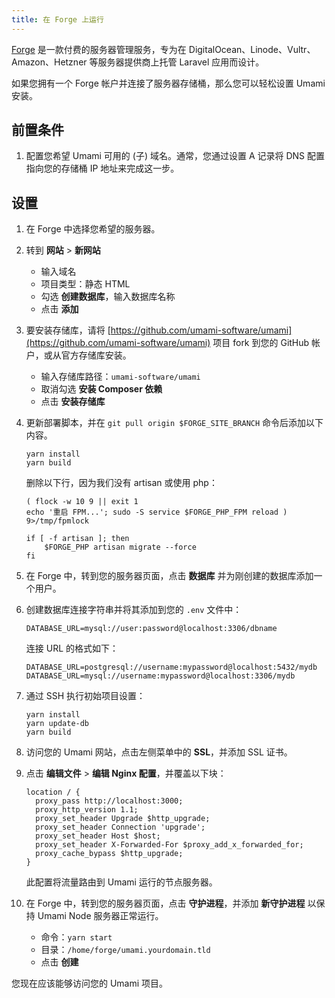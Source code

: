 ```yaml
---
title: 在 Forge 上运行
---
```


[Forge](https://forge.laravel.com/) 是一款付费的服务器管理服务，专为在 DigitalOcean、Linode、Vultr、Amazon、Hetzner 等服务器提供商上托管 Laravel 应用而设计。

如果您拥有一个 Forge 帐户并连接了服务器存储桶，那么您可以轻松设置 Umami 安装。

## 前置条件

1. 配置您希望 Umami 可用的 (子) 域名。通常，您通过设置 A 记录将 DNS 配置指向您的存储桶 IP 地址来完成这一步。

## 设置

1. 在 Forge 中选择您希望的服务器。
2. 转到 **网站** > **新网站**
   - 输入域名
   - 项目类型：静态 HTML
   - 勾选 **创建数据库**，输入数据库名称
   - 点击 **添加**
3. 要安装存储库，请将 [https://github.com/umami-software/umami](https://github.com/umami-software/umami) 项目 fork 到您的 GitHub 帐户，或从官方存储库安装。
   - 输入存储库路径：`umami-software/umami`
   - 取消勾选 **安装 Composer 依赖**
   - 点击 **安装存储库**
4. 更新部署脚本，并在 `git pull origin $FORGE_SITE_BRANCH` 命令后添加以下内容。

   ```shell
   yarn install
   yarn build
   ```

   删除以下行，因为我们没有 artisan 或使用 php：

   ```shell
   ( flock -w 10 9 || exit 1
   echo '重启 FPM...'; sudo -S service $FORGE_PHP_FPM reload ) 9>/tmp/fpmlock

   if [ -f artisan ]; then
       $FORGE_PHP artisan migrate --force
   fi
   ```

5. 在 Forge 中，转到您的服务器页面，点击 **数据库** 并为刚创建的数据库添加一个用户。
6. 创建数据库连接字符串并将其添加到您的 `.env` 文件中：

   ```dotenv
   DATABASE_URL=mysql://user:password@localhost:3306/dbname
   ```

   连接 URL 的格式如下：

   ```dotenv
   DATABASE_URL=postgresql://username:mypassword@localhost:5432/mydb
   DATABASE_URL=mysql://username:mypassword@localhost:3306/mydb
   ```

7. 通过 SSH 执行初始项目设置：

   ```shell
   yarn install
   yarn update-db
   yarn build
   ```

8. 访问您的 Umami 网站，点击左侧菜单中的 **SSL**，并添加 SSL 证书。
9. 点击 **编辑文件** > **编辑 Nginx 配置**，并覆盖以下块：

   ```nginx
   location / {
     proxy_pass http://localhost:3000;
     proxy_http_version 1.1;
     proxy_set_header Upgrade $http_upgrade;
     proxy_set_header Connection 'upgrade';
     proxy_set_header Host $host;
     proxy_set_header X-Forwarded-For $proxy_add_x_forwarded_for;
     proxy_cache_bypass $http_upgrade;
   }
   ```

   此配置将流量路由到 Umami 运行的节点服务器。

10. 在 Forge 中，转到您的服务器页面，点击 **守护进程**，并添加 **新守护进程** 以保持 Umami Node 服务器正常运行。
    - 命令：`yarn start`
    - 目录：`/home/forge/umami.yourdomain.tld`
    - 点击 **创建**

您现在应该能够访问您的 Umami 项目。
